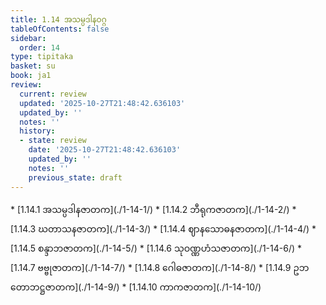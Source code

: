 ```yaml
---
title: 1.14 အသမ္ပဒါနဝဂ္ဂ
tableOfContents: false
sidebar:
  order: 14
type: tipitaka
basket: su
book: ja1
review:
  current: review
  updated: '2025-10-27T21:48:42.636103'
  updated_by: ''
  notes: ''
  history:
  - state: review
    date: '2025-10-27T21:48:42.636103'
    updated_by: ''
    notes: ''
    previous_state: draft
---
```



<ReviewStatus review={frontmatter.review} showDetails={true} />

<HypothesisAnnotation frontmatter={frontmatter} />

<DynamicBreadcrumb />



<TableOfContents book="ja1" section="1.14">
* [1.14.1 အသမ္ပဒါနဇာတက](./1-14-1/)
* [1.14.2 ဘီရုကဇာတက](./1-14-2/)
* [1.14.3 ဃတာသနဇာတက](./1-14-3/)
* [1.14.4 ဈာနသောဓနဇာတက](./1-14-4/)
* [1.14.5 စန္ဒာဘဇာတက](./1-14-5/)
* [1.14.6 သုဝဏ္ဏဟံသဇာတက](./1-14-6/)
* [1.14.7 ဗဗ္ဗုဇာတက](./1-14-7/)
* [1.14.8 ဂေါဓဇာတက](./1-14-8/)
* [1.14.9 ဥဘတောဘဋ္ဌဇာတက](./1-14-9/)
* [1.14.10 ကာကဇာတက](./1-14-10/)
</TableOfContents>